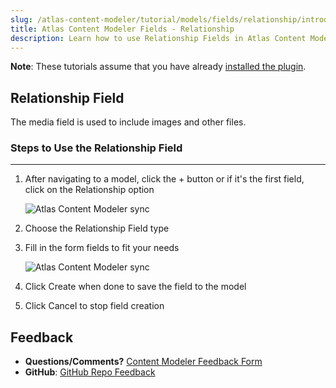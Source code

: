 ```yaml
---
slug: /atlas-content-modeler/tutorial/models/fields/relationship/introduction
title: Atlas Content Modeler Fields - Relationship
description: Learn how to use Relationship Fields in Atlas Content Modeler.
---
```


**Note**: These tutorials assume that you have already [installed the plugin](../../../../introduction.mdx).

## Relationship Field

The media field is used to include images and other files.

### Steps to Use the Relationship Field
---
1. After navigating to a model, click the + button or if it's the first field, click on the Relationship option

    ![Atlas Content Modeler sync](../../../../images/field_options.png)

1. Choose the Relationship Field type

1. Fill in the form fields to fit your needs

    ![Atlas Content Modeler sync](../../../../images/relationship_field.png)

1. Click Create when done to save the field to the model

1. Click Cancel to stop field creation

## Feedback

- **Questions/Comments?** [Content Modeler Feedback Form](https://docs.google.com/forms/d/e/1FAIpQLScc2VN-GRSJMz8zVgJLL6kiX3VeV2jkSDnmU1gnuNElEHCEVQ/viewform)
- **GitHub**: [GitHub Repo Feedback](https://github.com/wpengine/atlas-content-modeler/issues/new/choose)